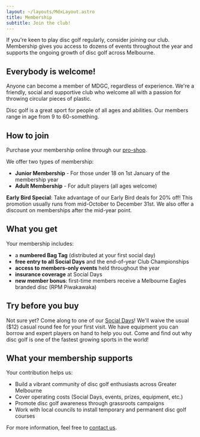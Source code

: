 ```yaml
---
layout: ~/layouts/MdxLayout.astro
title: Membership
subtitle: Join the club!
---
```



<HeroImage src={heroImage} alt="MDGC members" />

<Text>

If you're keen to play disc golf regularly, consider joining our club. Membership gives you access to dozens of events throughout the year and supports the ongoing growth of disc golf across Melbourne.

## Everybody is welcome!

Anyone can become a member of MDGC, regardless of experience. We're a friendly, social and supportive club who welcome all with a passion for throwing circular pieces of plastic.

Disc golf is a great sport for people of all ages and abilities. Our members range in age from 9 to 60-something.

## How to join

Purchase your membership online through our [pro-shop](/shop).

We offer two types of membership:

- **Junior Membership** - For those under 18 on 1st January of the membership year
- **Adult Membership** - For adult players (all ages welcome)

**Early Bird Special**: Take advantage of our Early Bird deals for 20% off! This promotion usually runs from mid-October to December 31st. We also offer a discount on memberships after the mid-year point.

## What you get

Your membership includes:

- a **numbered Bag Tag** (distributed at your first social day)
- **free entry to all Social Days** and the end-of-year Club Championships
- **access to members-only events** held throughout the year
- **insurance coverage** at Social Days
- **new member bonus**: first-time members receive a Melbourne Eagles branded disc (RPM Piwakawaka)

## Try before you buy

Not sure yet? Come along to one of our [Social Days](/events/social)! We'll waive the usual ($12) casual round fee for your first visit. We have equipment you can borrow and expert players on hand to help you out. Come and find out why disc golf is one of the fastest growing sports in the world!

## What your membership supports

Your contribution helps us:

- Build a vibrant community of disc golf enthusiasts across Greater Melbourne
- Cover operating costs (Social Days, events, prizes, equipment, etc.)
- Promote disc golf awareness through grassroots campaigns
- Work with local councils to install temporary and permanent disc golf courses

For more information, feel free to [contact us](/club/contact).

</Text>
